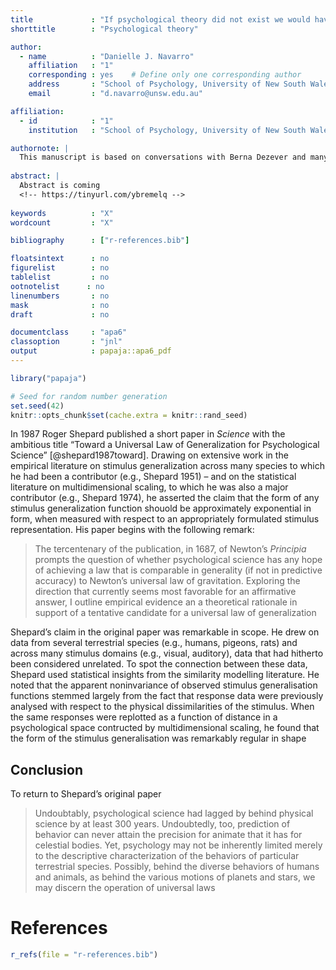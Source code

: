 ```yaml
---
title             : "If psychological theory did not exist we would have to invent it"
shorttitle        : "Psychological theory"

author: 
  - name          : "Danielle J. Navarro"
    affiliation   : "1"
    corresponding : yes    # Define only one corresponding author
    address       : "School of Psychology, University of New South Wales, Kensington 2052, Sydney, Australia"
    email         : "d.navarro@unsw.edu.au"

affiliation:
  - id            : "1"
    institution   : "School of Psychology, University of New South Wales"

authornote: |
  This manuscript is based on conversations with Berna Dezever and many others. I want to specifically note Berna's contribution in this initial submission as she will likely be a coauthor on any published version. At the current point in development she has not had the opportunity to provide input and (as a way of assuming sole responsibilities for any errors in the current version) I have not listed her as a coauthor at this stage.
  
abstract: |
  Abstract is coming
  <!-- https://tinyurl.com/ybremelq -->
  
keywords          : "X"
wordcount         : "X"

bibliography      : ["r-references.bib"]

floatsintext      : no
figurelist        : no
tablelist         : no
ootnotelist      : no
linenumbers       : no
mask              : no
draft             : no

documentclass     : "apa6"
classoption       : "jnl"
output            : papaja::apa6_pdf
---
```


```r
library("papaja")
```

```r
# Seed for random number generation
set.seed(42)
knitr::opts_chunk$set(cache.extra = knitr::rand_seed)
```


In 1987 Roger Shepard published a short paper in *Science* with the ambitious title "Toward a Universal Law of Generalization for Psychological Science" [@shepard1987toward]. Drawing on extensive work in the empirical literature on stimulus generalization across many species to which he had been a contributor (e.g., Shepard 1951) -- and on the statistical literature on multidimensional scaling, to which he was also a major contributor (e.g., Shepard 1974), he asserted the claim that the form of any stimulus generalization function shouold be approximately exponential in form, when measured with respect to an appropriately formulated stimulus representation. His paper begins with the following remark:

> The tercentenary of the publication, in 1687, of Newton's *Principia* prompts the question of whether psychological science has any hope of achieving a law that is comparable in generality (if not in predictive accuracy) to Newton's universal law of gravitation. Exploring the direction that currently seems most favorable for an affirmative answer, I outline empirical evidence an a theoretical rationale in support of a tentative candidate for a universal law of generalization

Shepard's claim in the original paper was remarkable in scope. He drew on data from several terrestrial species (e.g., humans, pigeons, rats) and across many stimulus domains (e.g., visual, auditory), data that had hitherto been considered unrelated. To spot the connection between these data, Shepard used statistical insights from the similarity modelling literature. He noted that the apparent noninvariance of observed stimulus generalisation functions stemmed largely from the fact that response data were previously analysed with respect to the physical dissimilarities of the stimulus. When the same responses were replotted as a function of distance in a psychological space contructed by multidimensional scaling, he found that the form of the stimulus generalisation was remarkably regular in shape



## Conclusion

To return to Shepard's original paper

> Undoubtably, psychological science had lagged by behind physical science by at least 300 years. Undoubtedly, too, prediction of behavior can never attain the precision for animate that it has for celestial bodies. Yet, psychology may not be inherently limited merely to the descriptive characterization of the behaviors of particular terrestrial species. Possibly, behind the diverse behaviors of humans and animals, as behind the various motions of planets and stars, we may discern the operation of universal laws


# References
```r
r_refs(file = "r-references.bib")
```

\begingroup
\setlength{\parindent}{-0.5in}
\setlength{\leftskip}{0.5in}

<div id = "refs"></div>
\endgroup
